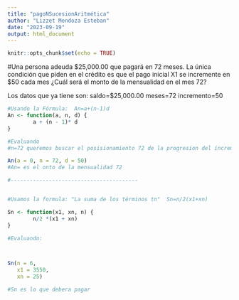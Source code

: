 ```yaml
---
title: "pagoNSucesionAritmética"
author: "Lizzet Mendoza Esteban"
date: "2023-09-19"
output: html_document
---
```


```r
knitr::opts_chunk$set(echo = TRUE)
```

#Una persona adeuda $25,000.00 que pagará en 72 meses. La única condición que piden en el crédito es que el pago inicial X1 se incremente en $50 cada mes ¿Cuál será el monto de la mensualidad en el mes 72?

Los datos que ya tiene son:
saldo=$25,000.00
meses=72
incremento=50


```r
#Usando la Fórmula:  An=a+(n-1)d 
An <- function(a, n, d) {
        a + (n - 1)* d
}

#Evaluando 
#n=72 queremos buscar el posisionamiento 72 de la progresion del incremento 

An(a = 0, n = 72, d = 50)
#An= es el onto de la mensualidad 72

#----------------------------------------


#Usamos la formula: "La suma de los términos tn"  Sn=n/2(x1+xn)

Sn <- function(x1, xn, n) {
        n/2 *(x1 + xn)
}

#Evaluando:



Sn(n = 6,
   x1 = 3550,
   xn = 25)

#Sn es lo que debera pagar 

```

